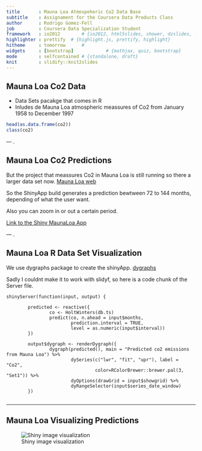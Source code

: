 ```yaml
---
title       : Mauna Loa Atmospeheric Co2 Data Base
subtitle    : Assignament for the Coursera Data Products Class
author      : Rodrigo Gomez-Fell  
job         : Coursera Data Specialization Student
framework   : io2012        # {io2012, html5slides, shower, dzslides, ...}
highlighter : prettify  # {highlight.js, prettify, highlight}
hitheme     : tomorrow      # 
widgets     : [bootstrap]            # {mathjax, quiz, bootstrap}
mode        : selfcontained # {standalone, draft}
knit        : slidify::knit2slides
---
```


## Mauna Loa Co2 Data

- Data Sets pacakge that comes in R
- Inludes de Mauna Loa atmospheric meassures of Co2 from January 1958 to December 1997

```r
head(as.data.frame(co2))
class(co2)
```
--- .

## Mauna Loa Co2 Predictions

But the project that meassures Co2 in Mauna Loa is still running so there a larger data set now. [Mauna Loa web](http://www.esrl.noaa.gov/gmd/ccgg/trends/)

So the ShinyApp build generates a prediction bewtween 72 to 144 months, depending of what the user want.

Also you can zoom in or out a certain period.

[Link to the Shiny MaunaLoa App](https://rgfell.shinyapps.io/MaunaLoa)



--- .

## Mauna Loa R Data Set Visualization

We use dygraphs package to create the shinyApp. [dygraphs](https://rstudio.github.io/dygraphs/)

Sadly I couldnt make it to work with slidyf, so here is a code chunk of the Server file.

```
shinyServer(function(input, output) {
        
        predicted <- reactive({
                co <- HoltWinters(db.ts)
                predict(co, n.ahead = input$months, 
                        prediction.interval = TRUE,
                        level = as.numeric(input$interval))
        })
        
        output$dygraph <- renderDygraph({
                dygraph(predicted(), main = "Predicted co2 emissions from Mauna Loa") %>%
                        dySeries(c("lwr", "fit", "upr"), label = "Co2",
                                 color=RColorBrewer::brewer.pal(3, "Set1")) %>%
                        dyOptions(drawGrid = input$showgrid) %>% 
                        dyRangeSelector(input$series_date_window)
        })
        
```

--- 

## Mauna Loa Visualizing Predictions


![Shiny image visualization](figures/MaunaLoaPred.png)

